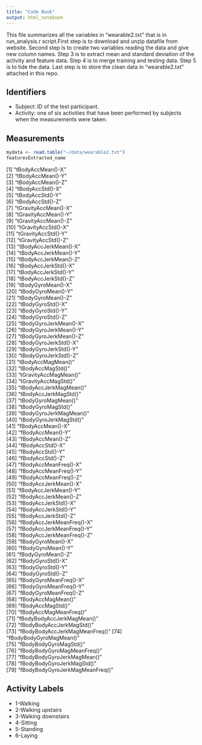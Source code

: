 ```yaml
---
title: "Code Book"
output: html_notebook
---
```


This file summarizes all the variables in "wearable2.txt" that is in  run_analysis.r script.First step is to download and unzip datafile from website. Second step is to create two variables reading the data and give new column names. Step 3 is to extract mean and standard deviation of the activity and feature data. Step 4 is to merge training and testing data. Step 5 is to tide the data. Last step is to store the clean data in "wearable2.txt" attached in this repo.

## Identifiers

* Subject: ID of the test participant.
* Activity: one of six activities that have been performed by subjects when the measurements were taken.

## Measurements

```r
mydata <- read.table("~/data/wearable2.txt")
featuresExtracted_name
```
 [1] "tBodyAccMean()-X"              
 [2] "tBodyAccMean()-Y"              
 [3] "tBodyAccMean()-Z"              
 [4] "tBodyAccStd()-X"               
 [5] "tBodyAccStd()-Y"               
 [6] "tBodyAccStd()-Z"               
 [7] "tGravityAccMean()-X"           
 [8] "tGravityAccMean()-Y"           
 [9] "tGravityAccMean()-Z"           
[10] "tGravityAccStd()-X"            
[11] "tGravityAccStd()-Y"            
[12] "tGravityAccStd()-Z"            
[13] "tBodyAccJerkMean()-X"          
[14] "tBodyAccJerkMean()-Y"          
[15] "tBodyAccJerkMean()-Z"          
[16] "tBodyAccJerkStd()-X"           
[17] "tBodyAccJerkStd()-Y"           
[18] "tBodyAccJerkStd()-Z"           
[19] "tBodyGyroMean()-X"             
[20] "tBodyGyroMean()-Y"             
[21] "tBodyGyroMean()-Z"             
[22] "tBodyGyroStd()-X"              
[23] "tBodyGyroStd()-Y"              
[24] "tBodyGyroStd()-Z"              
[25] "tBodyGyroJerkMean()-X"         
[26] "tBodyGyroJerkMean()-Y"         
[27] "tBodyGyroJerkMean()-Z"         
[28] "tBodyGyroJerkStd()-X"          
[29] "tBodyGyroJerkStd()-Y"          
[30] "tBodyGyroJerkStd()-Z"          
[31] "tBodyAccMagMean()"             
[32] "tBodyAccMagStd()"              
[33] "tGravityAccMagMean()"          
[34] "tGravityAccMagStd()"           
[35] "tBodyAccJerkMagMean()"         
[36] "tBodyAccJerkMagStd()"          
[37] "tBodyGyroMagMean()"            
[38] "tBodyGyroMagStd()"             
[39] "tBodyGyroJerkMagMean()"        
[40] "tBodyGyroJerkMagStd()"         
[41] "fBodyAccMean()-X"              
[42] "fBodyAccMean()-Y"              
[43] "fBodyAccMean()-Z"              
[44] "fBodyAccStd()-X"               
[45] "fBodyAccStd()-Y"               
[46] "fBodyAccStd()-Z"               
[47] "fBodyAccMeanFreq()-X"          
[48] "fBodyAccMeanFreq()-Y"          
[49] "fBodyAccMeanFreq()-Z"          
[50] "fBodyAccJerkMean()-X"          
[51] "fBodyAccJerkMean()-Y"          
[52] "fBodyAccJerkMean()-Z"          
[53] "fBodyAccJerkStd()-X"           
[54] "fBodyAccJerkStd()-Y"           
[55] "fBodyAccJerkStd()-Z"           
[56] "fBodyAccJerkMeanFreq()-X"      
[57] "fBodyAccJerkMeanFreq()-Y"      
[58] "fBodyAccJerkMeanFreq()-Z"      
[59] "fBodyGyroMean()-X"             
[60] "fBodyGyroMean()-Y"             
[61] "fBodyGyroMean()-Z"             
[62] "fBodyGyroStd()-X"              
[63] "fBodyGyroStd()-Y"              
[64] "fBodyGyroStd()-Z"              
[65] "fBodyGyroMeanFreq()-X"         
[66] "fBodyGyroMeanFreq()-Y"         
[67] "fBodyGyroMeanFreq()-Z"         
[68] "fBodyAccMagMean()"             
[69] "fBodyAccMagStd()"              
[70] "fBodyAccMagMeanFreq()"         
[71] "fBodyBodyAccJerkMagMean()"     
[72] "fBodyBodyAccJerkMagStd()"      
[73] "fBodyBodyAccJerkMagMeanFreq()" 
[74] "fBodyBodyGyroMagMean()"        
[75] "fBodyBodyGyroMagStd()"         
[76] "fBodyBodyGyroMagMeanFreq()"    
[77] "fBodyBodyGyroJerkMagMean()"    
[78] "fBodyBodyGyroJerkMagStd()"     
[79] "fBodyBodyGyroJerkMagMeanFreq()"

## Activity Labels
* 1-Walking
* 2-Walking upstairs
* 3-Walking downstairs
* 4-Sitting
* 5-Standing
* 6-Laying

